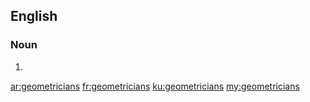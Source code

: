 ==English==

===Noun===
{{head|en}}

# {{plural of|geometrician}}

[[ar:geometricians]]
[[fr:geometricians]]
[[ku:geometricians]]
[[my:geometricians]]
